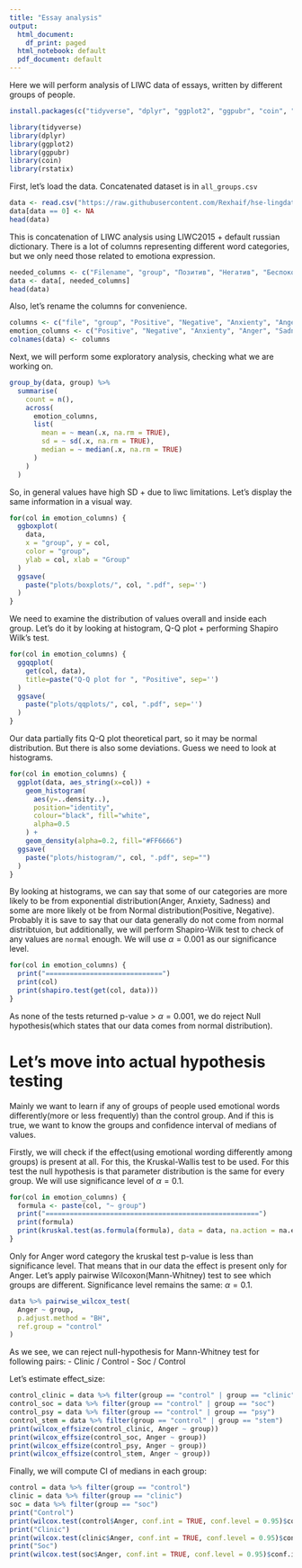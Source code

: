 ```yaml
---
title: "Essay analysis"
output:
  html_document:
    df_print: paged
  html_notebook: default
  pdf_document: default
---
```

Here we will perform analysis of LIWC data of essays, written by different groups of people.

```r
install.packages(c("tidyverse", "dplyr", "ggplot2", "ggpubr", "coin", "rstatix"))
```


```r
library(tidyverse)
library(dplyr)
library(ggplot2)
library(ggpubr)
library(coin)
library(rstatix)
```

First, let's load the data. Concatenated dataset is in ```all_groups.csv```

```r
data <- read.csv("https://raw.githubusercontent.com/Rexhaif/hse-lingdata-project/main/all_groups.csv")
data[data == 0] <- NA
head(data)
```
This is concatenation of LIWC analysis using LIWC2015 + default russian dictionary. There is a lot of columns representing different word categories, but we only need those related to emotiona expression.

```r
needed_columns <- c("Filename", "group", "Позитив", "Негатив", "Беспокойство", "Гнев", "Грусть")
data <- data[, needed_columns]
head(data)
```

Also, let's rename the columns for convenience.
```r
columns <- c("file", "group", "Positive", "Negative", "Anxienty", "Anger", "Sadness")
emotion_columns <- c("Positive", "Negative", "Anxienty", "Anger", "Sadness")
colnames(data) <- columns
```

Next, we will perform some exploratory analysis, checking what we are working on.
```r
group_by(data, group) %>%
  summarise(
    count = n(),
    across(
      emotion_columns,
      list(
        mean = ~ mean(.x, na.rm = TRUE),
        sd = ~ sd(.x, na.rm = TRUE),
        median = ~ median(.x, na.rm = TRUE)
      )
    )
  )
```
So, in general values have high SD + due to liwc limitations. Let's display the same information in a visual way.
```r
for(col in emotion_columns) {
  ggboxplot(
    data, 
    x = "group", y = col, 
    color = "group",
    ylab = col, xlab = "Group"
  )
  ggsave(
    paste("plots/boxplots/", col, ".pdf", sep='')
  )
}
```

We need to examine the distribution of values overall and inside each group. Let's do it by looking at histogram, Q-Q plot + performing Shapiro Wilk's test.
```r
for(col in emotion_columns) {
  ggqqplot(
    get(col, data),
    title=paste("Q-Q plot for ", "Positive", sep='')
  )
  ggsave(
    paste("plots/qqplots/", col, ".pdf", sep='')
  )
}
```
Our data partially fits Q-Q plot theoretical part, so it may be normal distribution. But there is also some deviations. Guess we need to look at histograms.

```r
for(col in emotion_columns) {
  ggplot(data, aes_string(x=col)) +
    geom_histogram(
      aes(y=..density..),
      position="identity",
      colour="black", fill="white",
      alpha=0.5
    ) +
    geom_density(alpha=0.2, fill="#FF6666")
  ggsave(
    paste("plots/histogram/", col, ".pdf", sep="")
  )
}
```
By looking at histograms, we can say that some of our categories are more likely to be from exponential distribution(Anger, Anxiety, Sadness) and some are more likely ot be from Normal distribution(Positive, Negative). Probably it is save to say that our data generally do not come from normal distribtuion, but additionally, we will perform Shapiro-Wilk test to check of any values are `normal` enough. We will use $\alpha = 0.001$ as our significance level.

```r
for(col in emotion_columns) {
  print("=============================")
  print(col)
  print(shapiro.test(get(col, data)))
}
```

As none of the tests returned p-value > $\alpha = 0.001$, we do reject Null hypothesis(which states that our data comes from normal distribution).

# Let's move into actual hypothesis testing

Mainly we want to learn if any of groups of people used emotional words differently(more or less frequently) than the control group. And if this is true, we want to know the groups and confidence interval of medians of values.

Firstly, we will check if the effect(using emotional wording differently among groups) is present at all. For this, the Kruskal-Wallis test to be used. For this test the null hypothesis is that parameter distribution is the same for every group. We will use significance level of $\alpha = 0.1$.

```r
for(col in emotion_columns) {
  formula <- paste(col, "~ group")
  print("=====================================================")
  print(formula)
  print(kruskal.test(as.formula(formula), data = data, na.action = na.exclude))
}
```

Only for Anger word category the kruskal test p-value is less than significance level. That means that in our data the effect is present only for Anger. Let's apply pairwise Wilcoxon(Mann-Whitney) test to see which groups are different. Significance level remains the same: $\alpha = 0.1$.

```r
data %>% pairwise_wilcox_test(
  Anger ~ group,
  p.adjust.method = "BH",
  ref.group = "control"
)
```

As we see, we can reject null-hypothesis for Mann-Whitney test for following pairs:
- Clinic / Control
- Soc / Control

Let's estimate effect_size:

```r
control_clinic = data %>% filter(group == "control" | group == "clinic")
control_soc = data %>% filter(group == "control" | group == "soc")
control_psy = data %>% filter(group == "control" | group == "psy")
control_stem = data %>% filter(group == "control" | group == "stem")
print(wilcox_effsize(control_clinic, Anger ~ group))
print(wilcox_effsize(control_soc, Anger ~ group))
print(wilcox_effsize(control_psy, Anger ~ group))
print(wilcox_effsize(control_stem, Anger ~ group))
```

Finally, we will compute CI of medians in each group:

```r
control = data %>% filter(group == "control")
clinic = data %>% filter(group == "clinic")
soc = data %>% filter(group == "soc")
print("Control")
print(wilcox.test(control$Anger, conf.int = TRUE, conf.level = 0.95)$conf.int)
print("Clinic")
print(wilcox.test(clinic$Anger, conf.int = TRUE, conf.level = 0.95)$conf.int)
print("Soc")
print(wilcox.test(soc$Anger, conf.int = TRUE, conf.level = 0.95)$conf.int)

```




